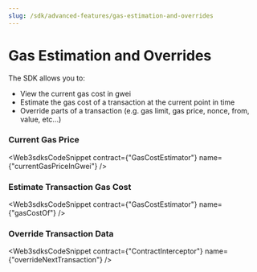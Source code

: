 ```yaml
---
slug: /sdk/advanced-features/gas-estimation-and-overrides
---
```



# Gas Estimation and Overrides

The SDK allows you to:

- View the current gas cost in gwei
- Estimate the gas cost of a transaction at the current point in time
- Override parts of a transaction (e.g. gas limit, gas price, nonce, from, value, etc...)

### Current Gas Price

<Web3sdksCodeSnippet
  contract={"GasCostEstimator"}
  name={"currentGasPriceInGwei"}
/>

### Estimate Transaction Gas Cost

<Web3sdksCodeSnippet contract={"GasCostEstimator"} name={"gasCostOf"} />

### Override Transaction Data

<Web3sdksCodeSnippet
  contract={"ContractInterceptor"}
  name={"overrideNextTransaction"}
/>
